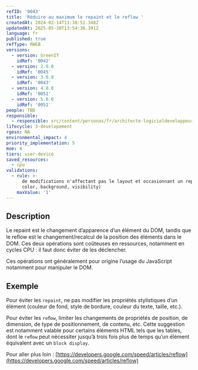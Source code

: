 ```yaml
---
refID: '0043'
title: 'Réduire au maximum le repaint et le reflow '
createdAt: 2024-02-14T11:38:52.348Z
updatedAt: 2025-05-30T13:54:36.391Z
language: fr
published: true
refType: RWEB
versions:
  - version: GreenIT
    idRef: '0042'
  - version: 2.0.0
    idRef: '0045'
  - version: 3.0.0
    idRef: '0043'
  - version: 4.0.0
    idRef: '0051'
  - version: 5.0.0
    idRef: '0051'
people: TBD
responsible:
  - responsible: src/content/personas/fr/architecte-logicieldeveloppeur.mdx
lifecycle: 3-developement
rgesn: NA
environmental_impact: 4
priority_implementation: 5
moe: 4
tiers: user-device
saved_resources:
  - cpu
validations:
  - rule: >-
      de modifications n'affectant pas le layout et occasionnant un repaint (ex:
      color, background, visibility)
    maxValue: '1'
---
```


## Description

Le repaint est le changement d’apparence d’un élément du DOM, tandis que le reﬂow est le changement/recalcul de la position des éléments dans le DOM. Ces deux opérations sont coûteuses en ressources, notamment en cycles CPU : il faut donc éviter de les déclencher.

Ces opérations ont généralement pour origine l’usage du JavaScript notamment pour manipuler le DOM.

## Exemple

Pour éviter les `repaint`, ne pas modifier les propriétés stylistiques d’un élément (couleur de fond, style de bordure, couleur du texte, taille, etc.).

Pour éviter les `reﬂow`, limiter les changements de propriétés de position, de dimension, de type de positionnement, de contenu, etc. Cette suggestion est notamment valable pour certains éléments HTML tels que les tables, dont le `reﬂow` peut nécessiter jusqu’à trois fois plus de temps qu’un élément équivalent avec un `block display`.

Pour aller plus loin : [https://developers.google.com/speed/articles/reflow](https://developers.google.com/speed/articles/reflow)
